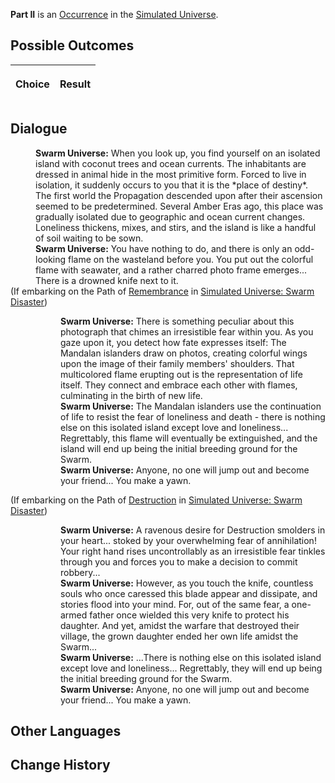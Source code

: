 {{Simulated Universe Event Infobox
|title         = Part II
|image         = 1.png
|type          =
|domains_su    = 
|domains_ext   = 
|domains_swarm = 
|domains_gng   = 
|requirements  =
|prev          = 
|next          = 
|indexRewards  =
|characters    = 
}}
'''Part II''' is an [[Simulated Universe/Occurrence|Occurrence]] in the [[Simulated Universe]].

==Possible Outcomes==
{| class="article-table"
!Choice
!Result

|}

<!--
==Gameplay Notes==

-->
==Dialogue==
{{Dialogue Start}}
:'''Swarm Universe:''' When you look up, you find yourself on an isolated island with coconut trees and ocean currents. The inhabitants are dressed in animal hide in the most primitive form. Forced to live in isolation, it suddenly occurs to you that it is the *place of destiny*. The first world the Propagation descended upon after their ascension seemed to be predetermined. Several Amber Eras ago, this place was gradually isolated due to geographic and ocean current changes. Loneliness thickens, mixes, and stirs, and the island is like a handful of soil waiting to be sown.
:'''Swarm Universe:''' You have nothing to do, and there is only an odd-looking flame on the wasteland before you. You put out the colorful flame with seawater, and a rather charred photo frame emerges... There is a drowned knife next to it.
;(If embarking on the Path of [[Simulated Universe/Paths#Remembrance|Remembrance]] in [[Simulated Universe: Swarm Disaster]])
:{{SU Special Dialogue|Remembrance|Speak with the photo frame.|This is something you often do... Does everyone have that many friends?}}
::'''Swarm Universe:''' There is something peculiar about this photograph that chimes an irresistible fear within you. As you gaze upon it, you detect how fate expresses itself: The Mandalan islanders draw on photos, creating colorful wings upon the image of their family members' shoulders. That multicolored flame erupting out is the representation of life itself. They connect and embrace each other with flames, culminating in the birth of new life.
::'''Swarm Universe:''' The Mandalan islanders use the continuation of life to resist the fear of loneliness and death - there is nothing else on this isolated island except love and loneliness... Regrettably, this flame will eventually be extinguished, and the island will end up being the initial breeding ground for the Swarm.
::'''Swarm Universe:''' Anyone, no one will jump out and become your friend... You make a yawn.
;(If embarking on the Path of [[Simulated Universe/Paths#Destruction|Destruction]] in [[Simulated Universe: Swarm Disaster]])
:{{SU Special Dialogue|Destruction|Make a small cut with a small knife!|You don't know why such a thought occurred, but you only live once!}}
::'''Swarm Universe:''' A ravenous desire for Destruction smolders in your heart... stoked by your overwhelming fear of annihilation! Your right hand rises uncontrollably as an irresistible fear tinkles through you and forces you to make a decision to commit robbery...
::'''Swarm Universe:''' However, as you touch the knife, countless souls who once caressed this blade appear and dissipate, and stories flood into your mind. For, out of the same fear, a one-armed father once wielded this very knife to protect his daughter. And yet, amidst the warfare that destroyed their village, the grown daughter ended her own life amidst the Swarm...
::'''Swarm Universe:''' ...There is nothing else on this isolated island except love and loneliness... Regrettably, they will end up being the initial breeding ground for the Swarm.
::'''Swarm Universe:''' Anyone, no one will jump out and become your friend... You make a yawn.
{{Dialogue End}}

==Other Languages==
{{Other Languages
|en   = Part II
|zhs  = 其二
|zht  = 其二
|ja   = その2
|ko   = II
|es   = Parte II
|fr   = Partie II
|ru   = II
|th   = ตอน 2
|vi   = Phần 2
|de   = Teil 2
|id   = Bagian II
|pt   = Parte II
}}

==Change History==
{{Change History|1.0}}
